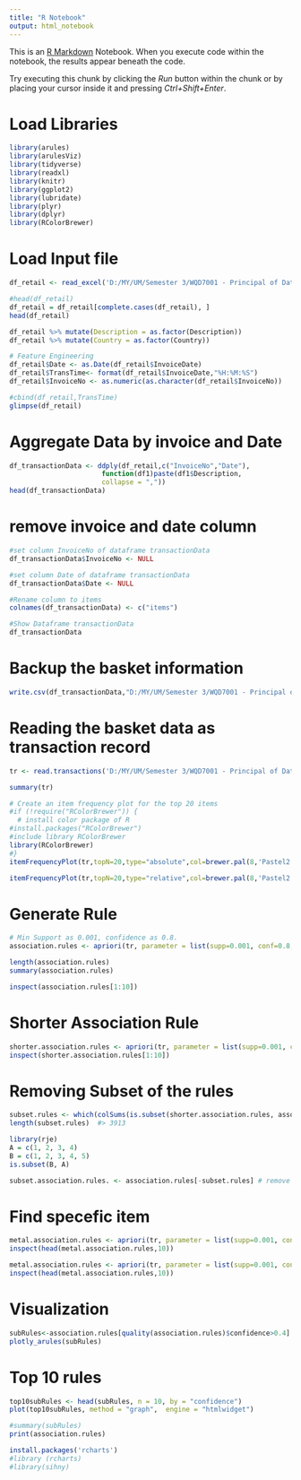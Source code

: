 ```yaml
---
title: "R Notebook"
output: html_notebook
---
```


This is an [R Markdown](http://rmarkdown.rstudio.com) Notebook. When you execute code within the notebook, the results appear beneath the code. 

Try executing this chunk by clicking the *Run* button within the chunk or by placing your cursor inside it and pressing *Ctrl+Shift+Enter*. 

# Load Libraries

```r
library(arules)
library(arulesViz)
library(tidyverse)
library(readxl)
library(knitr)
library(ggplot2)
library(lubridate)
library(plyr)
library(dplyr)
library(RColorBrewer)
```
# Load Input file

```r
df_retail <- read_excel('D:/MY/UM/Semester 3/WQD7001 - Principal of Data Science/Final_Project/Online Retail.xlsx')
```

```r
#head(df_retail)
df_retail = df_retail[complete.cases(df_retail), ]
head(df_retail)
```

```r
df_retail %>% mutate(Description = as.factor(Description))
df_retail %>% mutate(Country = as.factor(Country))

# Feature Engineering
df_retail$Date <- as.Date(df_retail$InvoiceDate)
df_retail$TransTime<- format(df_retail$InvoiceDate,"%H:%M:%S")
df_retail$InvoiceNo <- as.numeric(as.character(df_retail$InvoiceNo))
```

```r
#cbind(df_retail,TransTime)
glimpse(df_retail)
```

# Aggregate Data by invoice and Date

```r

df_transactionData <- ddply(df_retail,c("InvoiceNo","Date"),
                       function(df1)paste(df1$Description,
                       collapse = ","))
head(df_transactionData)
```

# remove invoice and date column
```r
#set column InvoiceNo of dataframe transactionData  
df_transactionData$InvoiceNo <- NULL

#set column Date of dataframe transactionData
df_transactionData$Date <- NULL

#Rename column to items
colnames(df_transactionData) <- c("items")

#Show Dataframe transactionData
df_transactionData
```

# Backup the basket information
```r
write.csv(df_transactionData,"D:/MY/UM/Semester 3/WQD7001 - Principal of Data Science/Final_Project/market_basket_transactions.csv", quote = FALSE, row.names = TRUE)
```

# Reading the basket data as transaction record

```r
tr <- read.transactions('D:/MY/UM/Semester 3/WQD7001 - Principal of Data Science/Final_Project/market_basket_transactions.csv', format = 'basket', sep=',')
```

```r
summary(tr)
```
 
 
```r
# Create an item frequency plot for the top 20 items
#if (!require("RColorBrewer")) {
  # install color package of R
#install.packages("RColorBrewer")
#include library RColorBrewer
library(RColorBrewer)
#}
itemFrequencyPlot(tr,topN=20,type="absolute",col=brewer.pal(8,'Pastel2'), main="Absolute Item Frequency Plot")
```
 
```r
itemFrequencyPlot(tr,topN=20,type="relative",col=brewer.pal(8,'Pastel2'), main="Relative Item Frequency Plot")
```

# Generate Rule

```r
# Min Support as 0.001, confidence as 0.8.
association.rules <- apriori(tr, parameter = list(supp=0.001, conf=0.8,maxlen=2))
```

```r
length(association.rules)
summary(association.rules)
```

```r
inspect(association.rules[1:10])
```

# Shorter Association Rule

```r
shorter.association.rules <- apriori(tr, parameter = list(supp=0.001, conf=0.8,maxlen=3))
inspect(shorter.association.rules[1:10])
```

# Removing Subset of the rules
```r
subset.rules <- which(colSums(is.subset(shorter.association.rules, association.rules)) > 1) # get subset rules in vector
length(subset.rules)  #> 3913
```



```r
library(rje)
A = c(1, 2, 3, 4)
B = c(1, 2, 3, 4, 5)
is.subset(B, A)
```


```r
subset.association.rules. <- association.rules[-subset.rules] # remove subset rules.
```


# Find specefic item

```r
metal.association.rules <- apriori(tr, parameter = list(supp=0.001, conf=0.8),appearance = list(default="lhs",rhs="METAL"))
inspect(head(metal.association.rules,10))
```

```r
metal.association.rules <- apriori(tr, parameter = list(supp=0.001, conf=0.8),appearance = list(lhs="METAL",default="rhs"))
inspect(head(metal.association.rules,10))
```

# Visualization

```r
subRules<-association.rules[quality(association.rules)$confidence>0.4]
plotly_arules(subRules)
```


# Top 10 rules

```r
top10subRules <- head(subRules, n = 10, by = "confidence")
plot(top10subRules, method = "graph",  engine = "htmlwidget")
```


```r
#summary(subRules)
print(association.rules)
```


```r
install.packages('rcharts')
#library (rcharts)
#library(sihny)
```

